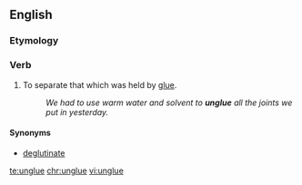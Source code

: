 ==English==

===Etymology===
{{prefix|un|glue}}

===Verb===
{{en-verb|unglues|'''[[ungluing]]''' or '''[[unglueing]]'''|unglued|unglued}}

#To separate that which was held by [[glue]].
#:''We had to use warm water and solvent to '''unglue''' all the joints we put in yesterday.''

====Synonyms====
* [[deglutinate]]

[[te:unglue]]
[[chr:unglue]]
[[vi:unglue]]